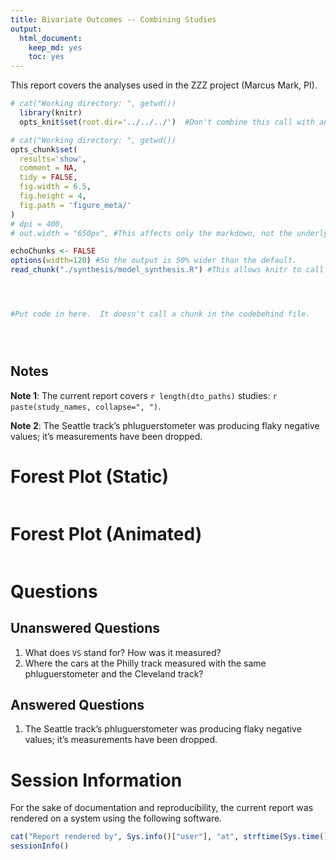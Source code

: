 ```yaml
---
title: Bivariate Outcomes -- Combining Studies
output:
  html_document:
    keep_md: yes
    toc: yes
---
```



This report covers the analyses used in the ZZZ project (Marcus Mark, PI).

<!--  Set the working directory to the repository's base directory; this assumes the report is nested inside of two directories.-->
```r
# cat("Working directory: ", getwd())
  library(knitr)
  opts_knit$set(root.dir='../../../')  #Don't combine this call with any other chunk -especially one that uses file paths.
```

<!-- Set the report-wide options, and point to the external code file. -->
```r
# cat("Working directory: ", getwd())
opts_chunk$set(
  results='show', 
  comment = NA, 
  tidy = FALSE,
  fig.width = 6.5, 
  fig.height = 4, 
  fig.path = 'figure_meta/'
)
# dpi = 400,
# out.width = "650px", #This affects only the markdown, not the underlying png file.  The height will be scaled appropriately.

echoChunks <- FALSE
options(width=120) #So the output is 50% wider than the default.
read_chunk("./synthesis/model_synthesis.R") #This allows knitr to call chunks tagged in the underlying *.R file.
```

<!-- Load the sources.  Suppress the output when loading sources. --> 
```r
```

<!-- Load 'sourced' R files.  Suppress the output when loading packages. --> 
```r
```

<!-- Load any Global functions and variables declared in the R file.  Suppress the output. --> 
```r
```

<!-- Declare any global functions specific to a Rmd output.  Suppress the output. --> 
```r
#Put code in here.  It doesn't call a chunk in the codebehind file.
```

<!-- Load the datasets.   -->
```r
```

<!-- Tweak the datasets.   -->
```r
```

<!-- Calculate the forest results (but don't plot yet).   -->
```r
```

## Notes

**Note 1**: The current report covers `r length(dto_paths)` studies: `r paste(study_names, collapse=", ")`.

**Note 2**: The Seattle track's phluguerstometer was producing flaky negative values; it's measurements have been dropped.

# Forest Plot (Static)
```r
```

# Forest Plot (Animated)
```r
```


# Questions
## Unanswered Questions
 1. What does `VS` stand for?  How was it measured?
 1. Where the cars at the Philly track measured with the same phluguerstometer and the Cleveland track?
 
## Answered Questions
 1. The Seattle track's phluguerstometer was producing flaky negative values; it's measurements have been dropped.

# Session Information
For the sake of documentation and reproducibility, the current report was rendered on a system using the following software.

```r
cat("Report rendered by", Sys.info()["user"], "at", strftime(Sys.time(), "%Y-%m-%d, %H:%M %z"))
sessionInfo()
```
